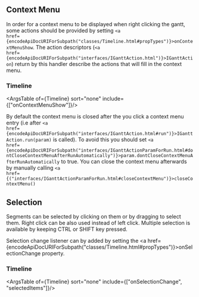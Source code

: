 
<Meta title="Features/Context Menu And Selection/Doc" />

## Context Menu
In order for a context menu to be displayed when right clicking the gantt, some actions should be provided by setting <code><a href={encodeApiDocURIForSubpath("classes/Timeline.html#propTypes")}>onContextMenuShow</a></code>. The action descriptors (<code><a href={encodeApiDocURIForSubpath("interfaces/IGanttAction.html")}>IGanttAction</a></code>) return by this handler describe the actions that will fill in the context menu.

### Timeline
<ArgsTable of={Timeline} sort="none" include={["onContextMenuShow"]}/> 

By default the context menu is closed after the you click a context menu entry (i.e after <code><a href={encodeApiDocURIForSubpath("interfaces/IGanttAction.html#run")}>IGanttAction.run(param)</a></code> is called). To avoid this you should set <code><a href={encodeApiDocURIForSubpath("interfaces/IGanttActionParamForRun.html#dontCloseContextMenuAfterRunAutomatically")}>param.dontCloseContextMenuAfterRunAutomatically</a></code> to true. You can close the context menu afterwards by manually calling <code><a href={("interfaces/IGanttActionParamForRun.html#closeContextMenu")}>closeContextMenu()</a></code>

## Selection
Segments can be selected by clicking on them or by dragging to select them.
Right click can be also used instead of left click.
Multiple selection is available by keeping CTRL or SHIFT key pressed.

Selection change listener can by added by setting the <a href={encodeApiDocURIForSubpath("classes/Timeline.html#propTypes")}>onSelectionChange</a> property.

### Timeline
<ArgsTable of={Timeline} sort="none" include={["onSelectionChange", "selectedItems"]}/> 
